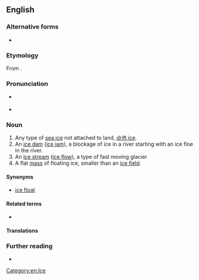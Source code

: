 {{also|icefloe|ice-floe}}
==English==

===Alternative forms===
* {{alter|en|icefloe|ice-floe}}

===Etymology===
From {{compound|en|ice|floe}}.

===Pronunciation===
* {{a|UK}} {{IPA|en|/ˈaɪs.fləʊ/}}
* {{a|US}} {{IPA|en|/ˈaɪs.floʊ/}}

===Noun===
{{en-noun}}

# Any type of [[sea ice]] not attached to land, [[drift ice]].
# An [[ice dam]] ([[ice jam]]), a blockage of ice in a river starting with an ice floe in the river.
# An [[ice stream]] ([[ice flow]]), a type of fast moving glacier
# A flat [[mass]] of floating ice, smaller than an [[ice field]].

====Synonyms====
* [[ice float]]

====Related terms====
* {{l|en|iceberg}}

====Translations====
{{trans-see|floe}}

===Further reading===
* {{pedia}}

[[Category:en:Ice]]